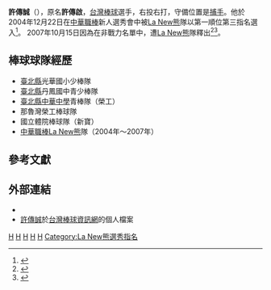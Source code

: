 {{Infobox CPBL player|
bgcolor1=#1c2841|
bgcolor2=#6d7380|
textcolor1=#FFF200|
textcolor2=#FFF200|
name=許傳誠|
image=|
width=|
position=捕手|
team=|
number=|
bats=右|
throws=右|
debutdate=7月30日|
debutyear=2005年|
debutteam=La New熊|
statyear= 2007年10月15日|
stat1label=[[打擊率|打擊率]]|
stat1value=.118|
stat2label=[[全壘打|全壘打]]|
stat2value=0|
stat3label=[[打點|打點]]|
stat3value=1|
formerteams=<nowiki></nowiki>
*[[La_New熊|La New熊]] （2004年—2007年）
}}

'''許傳誠'''（{{bd|1979年|10月27日|catIdx=H許}}），原名'''許傳啟'''，[[台灣|台灣]][[棒球|棒球]]選手，右投右打，守備位置是[[捕手|捕手]]。他於2004年12月22日在[[中華職棒|中華職棒]]新人選秀會中被[[La_New熊|La New熊]]隊以第一順位第三指名選入<ref>{{cite news|url=http://www.libertytimes.com.tw/2004/new/dec/23/today-sp10.htm|publisher=[[自由時報|自由時報]]|author=[[羅惠齡|羅惠齡]]|title=許志華 選秀狀元|date=2004年12月23日|accessdate=2008-03-28|archive-date=2005-04-27|archive-url=https://web.archive.org/web/20050427184901/http://www.libertytimes.com.tw/2004/new/dec/23/today-sp10.htm|dead-url=no}}</ref>。
2007年10月15日因為在非戰力名單中，遭[[La_New熊|La New熊]]隊釋出<ref>{{cite news|title=牛熊整軍 3將遭釋出|author=[[王覺一|王覺一]]|date=2007年10月16日|publisher=[[蘋果日報_(台灣)|蘋果日報]]}}</ref><ref>{{cite news|title=中信鯨大清倉 主力戰將快砍光|url=http://mag.udn.com/mag/sports/storypage.jsp?f_ART_ID=87419|author=[[陳穎|陳穎]]|publisher=[[聯合報|聯合報]]|date=2007年10月17日|accessdate=2008-03-28|archive-date=2007-10-19|archive-url=https://web.archive.org/web/20071019011015/http://mag.udn.com/mag/sports/storypage.jsp?f_ART_ID=87419|dead-url=no}}</ref>。

==棒球球隊經歷==
*[[新北市|臺北縣]]光華國小少棒隊 
*[[新北市|臺北縣]]丹鳳國中青少棒隊 
*[[新北市|臺北縣]][[新北市私立中華高級中學|中華中學]]青棒隊（榮工） 
*那魯灣榮工棒球隊 
*國立體院棒球隊（新寶） 
*[[中華職棒|中華職棒]][[La_New熊|La New熊]]隊（2004年～2007年）  

==參考文獻==
{{reflist}}

==外部連結==
{{台灣棒球維基館}}
*{{中華職棒球員資料|id=A050|name=許傳誠}}
*[https://web.archive.org/web/20071110055107/http://twbaseball.info/player/?func=FindPlayer&PlayerID=1233 許傳誠]於[https://web.archive.org/web/20080407121020/http://twbaseball.info/ 台灣棒球資訊網]的個人檔案

{{Baseball-bio-stub}}
[[Category:台灣棒球運動員|H]]
[[Category:La_New熊隊球員|H]]
[[Category:國立體育大學校友|H]]
[[Category:新北市人|H]]
[[Category:許姓|H]]
[[Category:La_New熊選秀指名|Category:La New熊選秀指名]]